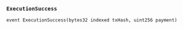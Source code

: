 ### `ExecutionSuccess`
```solidity
event ExecutionSuccess(bytes32 indexed txHash, uint256 payment)
```

